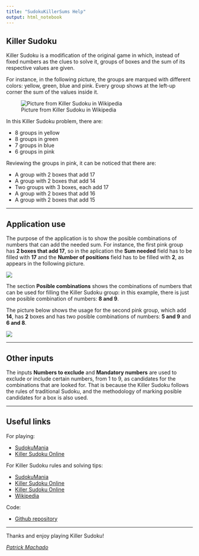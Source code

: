 ```yaml
---
title: "SudokuKillerSums Help"
output: html_notebook
---
```


## Killer Sudoku

Killer Sudoku is a modification of the original game in which, instead of fixed numbers as the clues to solve it, groups of boxes and the sum of its respective values are given.

For instance, in the following picture, the groups are marqued with different colors: yellow, green, blue and pink. Every group shows at the left-up corner the sum of the values inside it.

![Picture from Killer Sudoku in Wikipedia](https://upload.wikimedia.org/wikipedia/commons/5/5e/Killersudoku_color.svg)

In this Killer Sudoku problem, there are:

- 8 groups in yellow
- 8 groups in green
- 7 groups in blue
- 6 groups in pink

Reviewing the groups in pink, it can be noticed that there are:

- A group with 2 boxes that add 17
- A group with 2 boxes that add 14
- Two groups with 3 boxes, each add 17
- A group with 2 boxes that add 16
- A group with 2 boxes that add 15


---

## Application use

The purpose of the application is to show the posible combinations of numbers that can add the needed sum. For instance, the first pink group has **2 boxes that add 17**, so in the aplication the **Sum needed** field has to be filled with **17** and the **Number of positions** field has to be filled with **2**, as appears in the following picture. 

![](Ejemplo1.png)

The section **Posible combinations** shows the combinations of numbers that can be used for filling the Killer Sudoku group: in this example, there is just one posible combination of numbers: **8 and 9**.

The picture below shows the usage for the second pink group, which add **14**, has **2** boxes and has two posible combinations of numbers: **5 and 9** and **6 and 8**.

![](Ejemplo2.png)

--- 

## Other inputs

The inputs **Numbers to exclude** and **Mandatory numbers** are used to exclude or include certain numbers, from 1 to 9, as candidates for the combinations that are looked for. That is because the Killer Sudoku follows the rules of traditional Sudoku, and the methodology of marking posible candidates for a box is also used.

---

## Useful links

For playing:

- [SudokuMania](http://www.sudokumania.com.ar/juegos/killer)  
- [Killer Sudoku Online](https://www.killersudokuonline.com/play.html)  

For Killer Sudoku rules and solving tips:

- [SudokuMania](http://www.sudokumania.com.ar/noticias/consejos-para-resolver-sudokus)  
- [Killer Sudoku Online](https://www.killersudokuonline.com/tips.html)
- [Killer Sudoku Online](https://www.killersudokuonline.com/rules.html)
- [Wikipedia](https://en.wikipedia.org/wiki/Killer_sudoku)

Code:

- [Github repository](https://github.com/Patrickhamachado/ddp_KillerSudokuSums)

---

Thanks and enjoy playing Killer Sudoku!

*[Patrick Machado](https://github.com/Patrickhamachado)*

